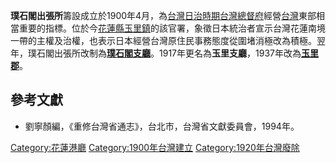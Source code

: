 '''璞石閣出張所'''籌設成立於1900年4月，為[[台灣日治時期|台灣日治時期]][[台灣總督府|台灣總督府]]經營[[台灣|台灣]]東部相當重要的指標。位於今[[花蓮縣|花蓮縣]][[玉里鎮|玉里鎮]]的該官署，象徵日本統治者宣示台灣花蓮南境一帶的主權及治權，也表示日本經營台灣原住民事務態度從圍堵消極改為積極。翌年，璞石閣出張所改制為'''[[璞石閣支廳|璞石閣支廳]]'''。1917年更名為'''玉里支廳'''，1937年改為'''[[玉里郡|玉里郡]]'''。

==參考文獻==
*劉寧顏編，《重修台灣省通志》，台北市，台灣省文獻委員會，1994年。
[[Category:花蓮港廳|Category:花蓮港廳]]
[[Category:1900年台灣建立|Category:1900年台灣建立]]
[[Category:1920年台灣廢除|Category:1920年台灣廢除]]